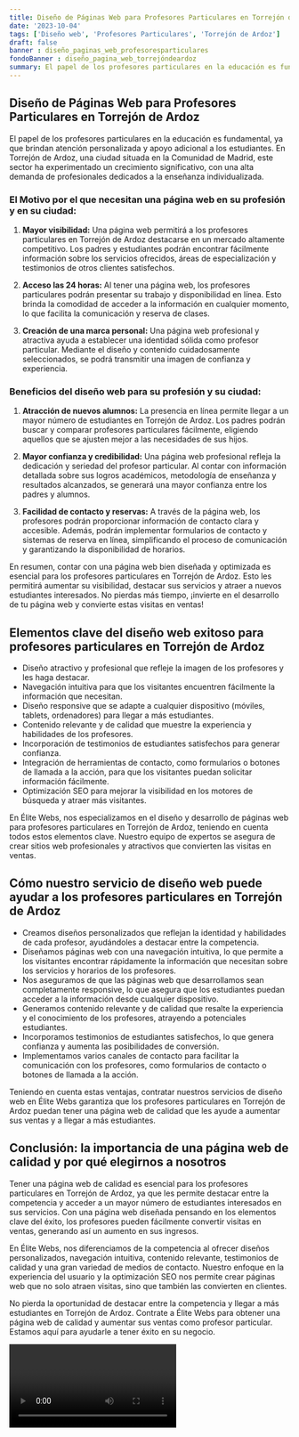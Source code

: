 ```yaml
---
title: Diseño de Páginas Web para Profesores Particulares en Torrejón de Ardoz
date: '2023-10-04'
tags: ['Diseño web', 'Profesores Particulares', 'Torrejón de Ardoz']
draft: false
banner : diseño_paginas_web_profesoresparticulares
fondoBanner : diseño_pagina_web_torrejóndeardoz
summary: El papel de los profesores particulares en la educación es fundamental, ya que brindan atención personalizada y apoyo adicional a los estudiantes. En Torrejón de Ardoz, una ciudad situada en la Comunidad de Madrid, este sector ha experimentado un crecimiento significativo, con una alta demanda de profesionales dedicados a la enseñanza individualizada.
---
```


## Diseño de Páginas Web para Profesores Particulares en Torrejón de Ardoz

El papel de los profesores particulares en la educación es fundamental, ya que brindan atención personalizada y apoyo adicional a los estudiantes. En Torrejón de Ardoz, una ciudad situada en la Comunidad de Madrid, este sector ha experimentado un crecimiento significativo, con una alta demanda de profesionales dedicados a la enseñanza individualizada.

### El Motivo por el que necesitan una página web en su profesión y en su ciudad:

1. **Mayor visibilidad:** Una página web permitirá a los profesores particulares en Torrejón de Ardoz destacarse en un mercado altamente competitivo. Los padres y estudiantes podrán encontrar fácilmente información sobre los servicios ofrecidos, áreas de especialización y testimonios de otros clientes satisfechos.

2. **Acceso las 24 horas:** Al tener una página web, los profesores particulares podrán presentar su trabajo y disponibilidad en línea. Esto brinda la comodidad de acceder a la información en cualquier momento, lo que facilita la comunicación y reserva de clases.

3. **Creación de una marca personal:** Una página web profesional y atractiva ayuda a establecer una identidad sólida como profesor particular. Mediante el diseño y contenido cuidadosamente seleccionados, se podrá transmitir una imagen de confianza y experiencia.

### Beneficios del diseño web para su profesión y su ciudad:

1. **Atracción de nuevos alumnos:** La presencia en línea permite llegar a un mayor número de estudiantes en Torrejón de Ardoz. Los padres podrán buscar y comparar profesores particulares fácilmente, eligiendo aquellos que se ajusten mejor a las necesidades de sus hijos.

2. **Mayor confianza y credibilidad:** Una página web profesional refleja la dedicación y seriedad del profesor particular. Al contar con información detallada sobre sus logros académicos, metodología de enseñanza y resultados alcanzados, se generará una mayor confianza entre los padres y alumnos.

3. **Facilidad de contacto y reservas:** A través de la página web, los profesores podrán proporcionar información de contacto clara y accesible. Además, podrán implementar formularios de contacto y sistemas de reserva en línea, simplificando el proceso de comunicación y garantizando la disponibilidad de horarios.

En resumen, contar con una página web bien diseñada y optimizada es esencial para los profesores particulares en Torrejón de Ardoz. Esto les permitirá aumentar su visibilidad, destacar sus servicios y atraer a nuevos estudiantes interesados. No pierdas más tiempo, ¡invierte en el desarrollo de tu página web y convierte estas visitas en ventas!

<GifSeo />

<Cta />

## Elementos clave del diseño web exitoso para profesores particulares en Torrejón de Ardoz

- Diseño atractivo y profesional que refleje la imagen de los profesores y les haga destacar.
- Navegación intuitiva para que los visitantes encuentren fácilmente la información que necesitan.
- Diseño responsive que se adapte a cualquier dispositivo (móviles, tablets, ordenadores) para llegar a más estudiantes.
- Contenido relevante y de calidad que muestre la experiencia y habilidades de los profesores.
- Incorporación de testimonios de estudiantes satisfechos para generar confianza.
- Integración de herramientas de contacto, como formularios o botones de llamada a la acción, para que los visitantes puedan solicitar información fácilmente.
- Optimización SEO para mejorar la visibilidad en los motores de búsqueda y atraer más visitantes.

En Élite Webs, nos especializamos en el diseño y desarrollo de páginas web para profesores particulares en Torrejón de Ardoz, teniendo en cuenta todos estos elementos clave. Nuestro equipo de expertos se asegura de crear sitios web profesionales y atractivos que convierten las visitas en ventas.

## Cómo nuestro servicio de diseño web puede ayudar a los profesores particulares en Torrejón de Ardoz

- Creamos diseños personalizados que reflejan la identidad y habilidades de cada profesor, ayudándoles a destacar entre la competencia.
- Diseñamos páginas web con una navegación intuitiva, lo que permite a los visitantes encontrar rápidamente la información que necesitan sobre los servicios y horarios de los profesores.
- Nos aseguramos de que las páginas web que desarrollamos sean completamente responsive, lo que asegura que los estudiantes puedan acceder a la información desde cualquier dispositivo.
- Generamos contenido relevante y de calidad que resalte la experiencia y el conocimiento de los profesores, atrayendo a potenciales estudiantes.
- Incorporamos testimonios de estudiantes satisfechos, lo que genera confianza y aumenta las posibilidades de conversión.
- Implementamos varios canales de contacto para facilitar la comunicación con los profesores, como formularios de contacto o botones de llamada a la acción.

Teniendo en cuenta estas ventajas, contratar nuestros servicios de diseño web en Élite Webs garantiza que los profesores particulares en Torrejón de Ardoz puedan tener una página web de calidad que les ayude a aumentar sus ventas y a llegar a más estudiantes.

## Conclusión: la importancia de una página web de calidad y por qué elegirnos a nosotros

Tener una página web de calidad es esencial para los profesores particulares en Torrejón de Ardoz, ya que les permite destacar entre la competencia y acceder a un mayor número de estudiantes interesados en sus servicios. Con una página web diseñada pensando en los elementos clave del éxito, los profesores pueden fácilmente convertir visitas en ventas, generando así un aumento en sus ingresos.

En Élite Webs, nos diferenciamos de la competencia al ofrecer diseños personalizados, navegación intuitiva, contenido relevante, testimonios de calidad y una gran variedad de medios de contacto. Nuestro enfoque en la experiencia del usuario y la optimización SEO nos permite crear páginas web que no solo atraen visitas, sino que también las convierten en clientes.

No pierda la oportunidad de destacar entre la competencia y llegar a más estudiantes en Torrejón de Ardoz. Contrate a Élite Webs para obtener una página web de calidad y aumentar sus ventas como profesor particular. Estamos aquí para ayudarle a tener éxito en su negocio.

<Video />

<CtaBot job='Profesores Particulares' city='Torrejón de Ardoz'/>

<Gmaps query='Torrejón de Ardoz+españa+maps' />